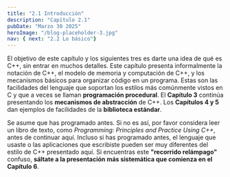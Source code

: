 ```yaml
---
title: "2.1 Introducción"
description: "Capítulo 2.1"
pubDate: "Marzo 30 2025"
heroImage: "/blog-placeholder-3.jpg"
nav: { next: "2.2 Lo básico"}
---
```


El objetivo de este capítulo y los siguientes tres es darte una idea de qué es C++, sin entrar en muchos detalles.  Este capítulo presenta informalmente la notación de C++, el modelo de memoria y computación de C++, y los mecanismos básicos para organizar código en un programa. Estas son las facilidades del lenguaje que soportan los estilos más comúnmente vistos en C y que a veces se llaman **programación procedural**. El **Capítulo 3** continúa presentando los **mecanismos de abstracción** de C++.   Los **Capítulos 4 y 5** dan ejemplos de facilidades de la **biblioteca estándar**.

Se asume que has programado antes. Si no es así, por favor considera leer un libro de texto, como _Programming: Principles and Practice Using C++_, antes de continuar aquí. Incluso si has programado antes, el lenguaje que usaste o las aplicaciones que escribiste pueden ser muy diferentes del estilo de C++ presentado aquí. Si encuentras este **"recorrido relámpago"** confuso, **sáltate a la presentación más sistemática que comienza en el Capítulo 6**. 
